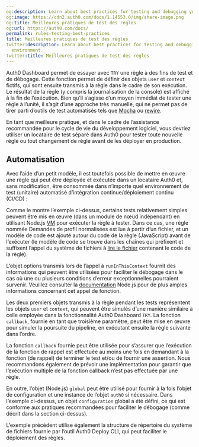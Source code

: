 ```yaml
---
og:description: Learn about best practices for testing and debugging your Auth0 environment.
og:image: https://cdn2.auth0.com/docs/1.14553.0/img/share-image.png
og:title: Meilleures pratiques de test des règles
og:url: https://auth0.com/docs/
permalink: rules-testing-best-practices
title: Meilleures pratiques de test des règles
twitter:description: Learn about best practices for testing and debugging your Auth0
  environment.
twitter:title: Meilleures pratiques de test des règles
---
```




Auth0 Dashboard permet de essayer avec `TRY` une règle à des fins de test et de débogage. Cette fonction permet de définir des objets `user` et `context` fictifs, qui sont ensuite transmis à la règle dans le cadre de son exécution. Le résultat de la règle (y compris la journalisation de la console) est affiché à la fin de l’exécution. Bien qu’il s’agisse d’un moyen immédiat de tester une règle à l’unité, il s’agit d’une approche très manuelle, qui ne permet pas de tirer parti d’outils de test automatisés tels que [Mocha](https://mochajs.org/) ou [rewire](https://www.npmjs.com/package/rewire).

En tant que meilleure pratique, et dans le cadre de l’assistance recommandée pour le cycle de vie du développement logiciel, vous devriez utiliser un locataire de test séparé dans Auth0 pour tester toute nouvelle règle ou tout changement de règle avant de les déployer en production.

## Automatisation

Avec l’aide d’un petit modèle, il est toutefois possible de mettre en œuvre une règle qui peut être déployée et exécutée dans un locataire Auth0 et, sans modification, être consommée dans n’importe quel environnement de test (unitaire) automatisé d’intégration continue/déploiement continu (CI/CD) :



Comme le montre l’exemple ci-dessus, certains tests relativement simples peuvent être mis en œuvre (dans un module de nœud indépendant) en utilisant Node.js [VM](https://www.w3schools.com/nodejs/ref_vm.asp) pour exécuter la règle à tester. Dans ce cas, une règle nommée Demandes de profil normalisées est lue à partir d’un fichier, et un modèle de code est ajouté autour du code de la règle (JavaScript) avant de l’exécuter (le modèle de code se trouve dans les chaînes qui préfixent et suffixent l’appel du système de fichiers à [lire le fichier](https://nodejs.org/api/fs.html#fs_fs_readfilesync_path_options) contenant le code de la règle).

L’objet options transmis lors de l’appel à `runInThisContext` fournit des informations qui peuvent être utilisées pour faciliter le débogage dans le cas où une ou plusieurs conditions d’erreur exceptionnelles pourraient survenir. Veuillez consulter la [documentation](https://node.readthedocs.io/en/stable/api/vm/) Node.js pour de plus amples informations concernant cet appel de fonction.

Les deux premiers objets transmis à la règle pendant les tests représentent les objets `user` et `context`, qui peuvent être simulés d’une manière similaire à celle employée dans la fonctionnalité Auth0 Dashboard `TRY`. La fonction `callback`, fournie en tant que troisième paramètre, peut être mise en œuvre pour simuler la poursuite du pipeline, en exécutant ensuite la règle suivante dans l’ordre.

La fonction `callback` fournie peut être utilisée pour s’assurer que l’exécution de la fonction de rappel est effectuée au moins une fois en demandant à la fonction (de rappel) de terminer le test et/ou de fournir une assertion. Nous recommandons également de prévoir une implémentation pour garantir que l’exécution multiple de la fonction callback n’est pas effectuée par une règle.

En outre, l’objet (Node.js) `global` peut être utilisé pour fournir à la fois l’objet de configuration et une instance de l’objet `auth0` si nécessaire. Dans l’exemple ci-dessus, un objet `configuration` global a été défini, ce qui est conforme aux pratiques recommandées pour faciliter le débogage (comme décrit dans la section ci-dessus).

L’exemple précédent utilise également la structure de répertoire du système de fichiers fournie par l’outil Auth0 Deploy CLI, qui peut faciliter le déploiement des règles.